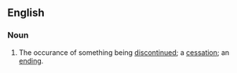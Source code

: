 ==English==
===Noun===
{{en-noun}}
# The occurance of something being [[discontinue]]d; a [[cessation]]; an [[ending]].